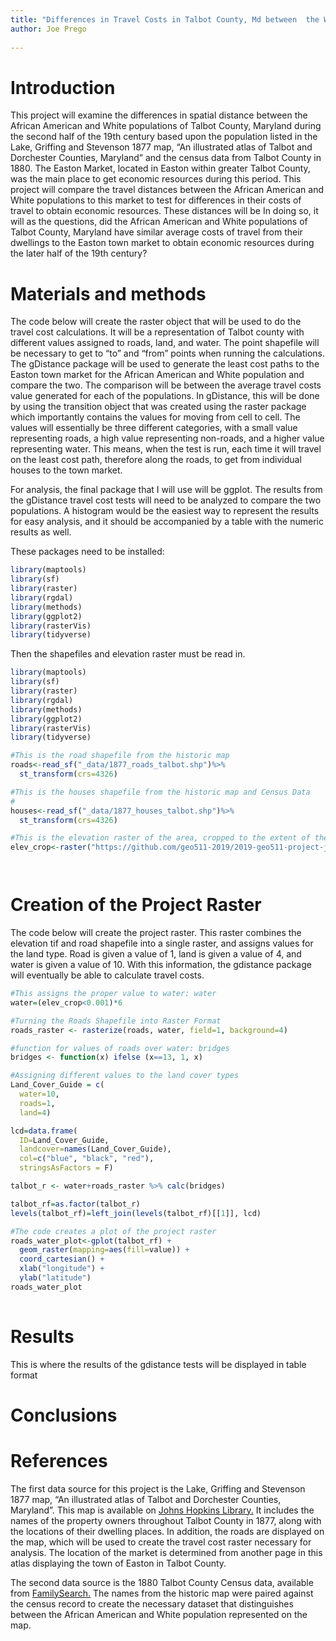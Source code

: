```yaml
---
title: "Differences in Travel Costs in Talbot County, Md between  the White and African American Populations c. 1880"
author: Joe Prego
 
---
```


# Introduction

This project will examine the differences in spatial distance between the African American and White populations of Talbot County, Maryland during the second half of the 19th century based upon the population listed in the Lake, Griffing and Stevenson 1877 map, “An illustrated atlas of Talbot and Dorchester Counties, Maryland” and the census data from Talbot County in 1880. The Easton Market, located in Easton within greater Talbot County, was the main place to get economic resources during this period. This project will compare the travel distances between the African American and White populations to this market to test for differences in their costs of travel to obtain economic resources. These distances will be In doing so, it will as the questions, did the African American and White populations of Talbot County, Maryland have similar average costs of travel from their dwellings to the Easton town market to obtain economic resources during the later half of the 19th century?

# Materials and methods

The code below will create the raster object that will be used to do the travel cost calculations. It will be a representation of Talbot county with different values assigned to roads, land, and water. The point shapefile will be necessary to get to “to” and “from” points when running the calculations. The gDistance package will be used to generate the least cost paths to the Easton town market for the African American and White population and compare the two. The comparison will be between the average travel costs value generated for each of the populations. In gDistance, this will be done by using the transition object that was created using the raster package which importantly contains the values for moving from cell to cell. The values will essentially be three different categories, with a small value representing roads, a high value representing non-roads, and a higher value representing water. This means, when the test is run, each time it will travel on the least cost path, therefore along the roads, to get from individual houses to the town market.</p>
<p>For analysis, the final package that I will use will be ggplot. The results from the gDistance travel cost tests will need to be analyzed to compare the two populations. A histogram would be the easiest way to represent the results for easy analysis, and it should be accompanied by a table with the numeric results as well.


These packages need to be installed:
```r
library(maptools)
library(sf)
library(raster)
library(rgdal)
library(methods)
library(ggplot2)
library(rasterVis)
library(tidyverse)
```


Then the shapefiles and elevation raster must be read in.
```r
library(maptools)
library(sf)
library(raster)
library(rgdal)
library(methods)
library(ggplot2)
library(rasterVis)
library(tidyverse)

#This is the road shapefile from the historic map
roads<-read_sf("_data/1877_roads_talbot.shp")%>%
  st_transform(crs=4326)

#This is the houses shapefile from the historic map and Census Data
#
houses<-read_sf("_data/1877_houses_talbot.shp")%>%
  st_transform(crs=4326)

#This is the elevation raster of the area, cropped to the extent of the roads shapefile
elev_crop<-raster("https://github.com/geo511-2019/2019-geo511-project-jpreg/raw/master/_data/cropped_elevation_raster_talbot.tif")




```

# Creation of the Project Raster
The code below will create the project raster. This raster combines the elevation tif and road shapefile into a single raster, and assigns values for the land type.  Road is given a value of 1, land is given a value of 4, and water is given a value of 10.  With this information, the gdistance package will eventually be able to calculate travel costs.

```r

#This assigns the proper value to water: water
water=(elev_crop<0.001)*6

#Turning the Roads Shapefile into Raster Format
roads_raster <- rasterize(roads, water, field=1, background=4)

#function for values of roads over water: bridges
bridges <- function(x) ifelse (x==13, 1, x)

#Assigning different values to the land cover types
Land_Cover_Guide = c(
  water=10,
  roads=1,
  land=4)

lcd=data.frame(
  ID=Land_Cover_Guide,
  landcover=names(Land_Cover_Guide),
  col=c("blue", "black", "red"),
  stringsAsFactors = F)

talbot_r <- water+roads_raster %>% calc(bridges)

talbot_rf=as.factor(talbot_r)
levels(talbot_rf)=left_join(levels(talbot_rf)[[1]], lcd)

#The code creates a plot of the project raster
roads_water_plot<-gplot(talbot_rf) +
  geom_raster(mapping=aes(fill=value)) +
  coord_cartesian() +
  xlab("longitude") +
  ylab("latitude") 
roads_water_plot
  
```


# Results

This is where the results of the gdistance tests will be displayed in table format

# Conclusions


# References

The first data source for this project is the Lake, Griffing and Stevenson 1877 map, "An illustrated atlas of Talbot and Dorchester Counties, Maryland".  This map is available on [Johns Hopkins Library.](https://jscholarship.library.jhu.edu/handle/1774.2/34140) It includes the names of the property owners throughout Talbot County in 1877, along with the locations of their dwelling places.  In addition, the roads are displayed on the map, which will be used to create the travel cost raster necessary for analysis.  The location of the market is determined from another page in this atlas displaying the town of Easton in Talbot County.</p>

<p>The second data source is the 1880 Talbot County Census data, available from [FamilySearch.](https://www.familysearch.org/search/catalog/1417529?availability=Family%20History%20Library) The names from the historic map were paired against the census record to create the necessary dataset that distinguishes between the African American and White population represented on the map.


